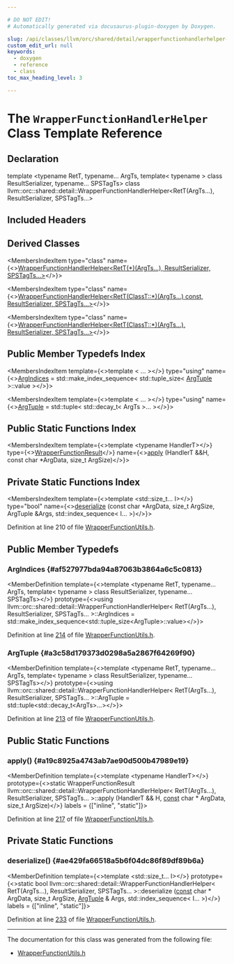 ```yaml
---

# DO NOT EDIT!
# Automatically generated via docusaurus-plugin-doxygen by Doxygen.

slug: /api/classes/llvm/orc/shared/detail/wrapperfunctionhandlerhelper-7c3af4493e13c390f8fe71bfe3aa2569
custom_edit_url: null
keywords:
  - doxygen
  - reference
  - class
toc_max_heading_level: 3

---
```





# The `WrapperFunctionHandlerHelper` Class Template Reference

<DoxygenPage pluginConfig={pluginConfig}>



## Declaration

<CodeBlock>template &lt;typename RetT, typename... ArgTs, template&lt; typename &gt; class ResultSerializer, typename... SPSTagTs&gt;
class llvm::orc::shared::detail::WrapperFunctionHandlerHelper&lt;RetT(ArgTs...), ResultSerializer, SPSTagTs...&gt;</CodeBlock>

## Included Headers

<IncludesList>
<IncludesListItem
  filePath="llvm/ExecutionEngine/Orc/Shared/WrapperFunctionUtils.h"
  permalink="/docs/api/files/include/include/llvm/include/llvm/executionengine/include/llvm/executionengine/orc/include/llvm/executionengine/orc/shared/wrapperfunctionutils-h"
  isLocal="true" />
</IncludesList>

## Derived Classes

<MembersIndex>

<MembersIndexItem
  type="class"
  name={<><a href="/docs/api/classes/llvm/orc/shared/detail/wrapperfunctionhandlerhelper-f451fc7537a691bd25ddab4c2ea4d1ad">WrapperFunctionHandlerHelper&lt;RetT(&#42;)(ArgTs...), ResultSerializer, SPSTagTs...&gt;</a></>}>
</MembersIndexItem>

<MembersIndexItem
  type="class"
  name={<><a href="/docs/api/classes/llvm/orc/shared/detail/wrapperfunctionhandlerhelper-b5f79378f3af1dc0c3946def18cf5bb1">WrapperFunctionHandlerHelper&lt;RetT(ClassT::&#42;)(ArgTs...) const, ResultSerializer, SPSTagTs...&gt;</a></>}>
</MembersIndexItem>

<MembersIndexItem
  type="class"
  name={<><a href="/docs/api/classes/llvm/orc/shared/detail/wrapperfunctionhandlerhelper-d0a0d87aaeae4d79538f40ec220fcd95">WrapperFunctionHandlerHelper&lt;RetT(ClassT::&#42;)(ArgTs...), ResultSerializer, SPSTagTs...&gt;</a></>}>
</MembersIndexItem>

</MembersIndex>

## Public Member Typedefs Index

<MembersIndex>

<MembersIndexItem
  template={<>template &lt; ... &gt;</>}
  type="using"
  name={<><a href="#af527977bda94a87063b3864a6c5c0813">ArgIndices</a> = std::make&#95;index&#95;sequence&lt; std::tuple&#95;size&lt; <a href="#a3c58d179373d0298a5a2867f64269f90">ArgTuple</a> &gt;::value &gt;</>}>
</MembersIndexItem>

<MembersIndexItem
  template={<>template &lt; ... &gt;</>}
  type="using"
  name={<><a href="#a3c58d179373d0298a5a2867f64269f90">ArgTuple</a> = std::tuple&lt; std::decay&#95;t&lt; ArgTs &gt;... &gt;</>}>
</MembersIndexItem>

</MembersIndex>

## Public Static Functions Index

<MembersIndex>

<MembersIndexItem
  template={<>template &lt;typename HandlerT&gt;</>}
  type={<><a href="/docs/api/classes/llvm/orc/shared/wrapperfunctionresult">WrapperFunctionResult</a></>}
  name={<><a href="#a19c8925a4743ab7ae90d500b47989e19">apply</a> (HandlerT &amp;&amp;H, const char &#42;ArgData, size&#95;t ArgSize)</>}>
</MembersIndexItem>

</MembersIndex>

## Private Static Functions Index

<MembersIndex>

<MembersIndexItem
  template={<>template &lt;std::size&#95;t... I&gt;</>}
  type="bool"
  name={<><a href="#ae429fa66518a5b6f04dc86f89df89b6a">deserialize</a> (const char &#42;ArgData, size&#95;t ArgSize, ArgTuple &amp;Args, std::index&#95;sequence&lt; I... &gt;)</>}>
</MembersIndexItem>

</MembersIndex>


Definition at line 210 of file <a href="/docs/api/files/include/include/llvm/include/llvm/executionengine/include/llvm/executionengine/orc/include/llvm/executionengine/orc/shared/wrapperfunctionutils-h">WrapperFunctionUtils.h</a>.

<SectionDefinition>

## Public Member Typedefs

### ArgIndices {#af527977bda94a87063b3864a6c5c0813}

<MemberDefinition
  template={<>template &lt;typename RetT, typename... ArgTs, template&lt; typename &gt; class ResultSerializer, typename... SPSTagTs&gt;</>}
  prototype={<>using llvm::orc::shared::detail::WrapperFunctionHandlerHelper&lt; RetT(ArgTs...), ResultSerializer, SPSTagTs... &gt;::ArgIndices =  std::make&#95;index&#95;sequence&lt;std::tuple&#95;size&lt;ArgTuple&gt;::value&gt;</>}>

Definition at line <a href="/docs/api/files/include/include/llvm/include/llvm/executionengine/include/llvm/executionengine/orc/include/llvm/executionengine/orc/shared/wrapperfunctionutils-h/#l00214">214</a> of file <a href="/docs/api/files/include/include/llvm/include/llvm/executionengine/include/llvm/executionengine/orc/include/llvm/executionengine/orc/shared/wrapperfunctionutils-h">WrapperFunctionUtils.h</a>.
</MemberDefinition>

### ArgTuple {#a3c58d179373d0298a5a2867f64269f90}

<MemberDefinition
  template={<>template &lt;typename RetT, typename... ArgTs, template&lt; typename &gt; class ResultSerializer, typename... SPSTagTs&gt;</>}
  prototype={<>using llvm::orc::shared::detail::WrapperFunctionHandlerHelper&lt; RetT(ArgTs...), ResultSerializer, SPSTagTs... &gt;::ArgTuple =  std::tuple&lt;std::decay&#95;t&lt;ArgTs&gt;...&gt;</>}>

Definition at line <a href="/docs/api/files/include/include/llvm/include/llvm/executionengine/include/llvm/executionengine/orc/include/llvm/executionengine/orc/shared/wrapperfunctionutils-h/#l00213">213</a> of file <a href="/docs/api/files/include/include/llvm/include/llvm/executionengine/include/llvm/executionengine/orc/include/llvm/executionengine/orc/shared/wrapperfunctionutils-h">WrapperFunctionUtils.h</a>.
</MemberDefinition>

</SectionDefinition>

<SectionDefinition>

## Public Static Functions

### apply() {#a19c8925a4743ab7ae90d500b47989e19}

<MemberDefinition
  template={<>template &lt;typename HandlerT&gt;</>}
  prototype={<>static WrapperFunctionResult llvm::orc::shared::detail::WrapperFunctionHandlerHelper&lt; RetT(ArgTs...), ResultSerializer, SPSTagTs... &gt;::apply (HandlerT &amp;&amp; H, <a href="/docs/api/files/lib/lib/target/lib/target/aarch64/aarch64promoteconstant-cpp/#a90f8350fecae261c25be85d38b451bff">const</a> char &#42; ArgData, size&#95;t ArgSize)</>}
  labels = {["inline", "static"]}>

Definition at line <a href="/docs/api/files/include/include/llvm/include/llvm/executionengine/include/llvm/executionengine/orc/include/llvm/executionengine/orc/shared/wrapperfunctionutils-h/#l00217">217</a> of file <a href="/docs/api/files/include/include/llvm/include/llvm/executionengine/include/llvm/executionengine/orc/include/llvm/executionengine/orc/shared/wrapperfunctionutils-h">WrapperFunctionUtils.h</a>.
</MemberDefinition>

</SectionDefinition>

<SectionDefinition>

## Private Static Functions

### deserialize() {#ae429fa66518a5b6f04dc86f89df89b6a}

<MemberDefinition
  template={<>template &lt;std::size&#95;t... I&gt;</>}
  prototype={<>static bool llvm::orc::shared::detail::WrapperFunctionHandlerHelper&lt; RetT(ArgTs...), ResultSerializer, SPSTagTs... &gt;::deserialize (<a href="/docs/api/files/lib/lib/target/lib/target/aarch64/aarch64promoteconstant-cpp/#a90f8350fecae261c25be85d38b451bff">const</a> char &#42; ArgData, size&#95;t ArgSize, <a href="#a3c58d179373d0298a5a2867f64269f90">ArgTuple</a> &amp; Args, std::index&#95;sequence&lt; I... &gt;)</>}
  labels = {["inline", "static"]}>

Definition at line <a href="/docs/api/files/include/include/llvm/include/llvm/executionengine/include/llvm/executionengine/orc/include/llvm/executionengine/orc/shared/wrapperfunctionutils-h/#l00233">233</a> of file <a href="/docs/api/files/include/include/llvm/include/llvm/executionengine/include/llvm/executionengine/orc/include/llvm/executionengine/orc/shared/wrapperfunctionutils-h">WrapperFunctionUtils.h</a>.
</MemberDefinition>

</SectionDefinition>

<hr/>

The documentation for this class was generated from the following file:

<ul>
<li><a href="/docs/api/files/include/include/llvm/include/llvm/executionengine/include/llvm/executionengine/orc/include/llvm/executionengine/orc/shared/wrapperfunctionutils-h">WrapperFunctionUtils.h</a></li>
</ul>

</DoxygenPage>
